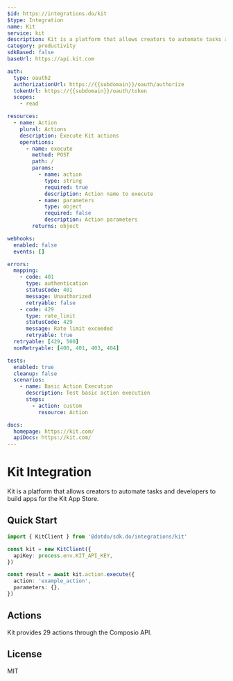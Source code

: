 ```yaml
---
$id: https://integrations.do/kit
$type: Integration
name: Kit
service: kit
description: Kit is a platform that allows creators to automate tasks and developers to build apps for the Kit App Store.
category: productivity
sdkBased: false
baseUrl: https://api.kit.com

auth:
  type: oauth2
  authorizationUrl: https://{{subdomain}}/oauth/authorize
  tokenUrl: https://{{subdomain}}/oauth/token
  scopes:
    - read

resources:
  - name: Action
    plural: Actions
    description: Execute Kit actions
    operations:
      - name: execute
        method: POST
        path: /
        params:
          - name: action
            type: string
            required: true
            description: Action name to execute
          - name: parameters
            type: object
            required: false
            description: Action parameters
        returns: object

webhooks:
  enabled: false
  events: []

errors:
  mapping:
    - code: 401
      type: authentication
      statusCode: 401
      message: Unauthorized
      retryable: false
    - code: 429
      type: rate_limit
      statusCode: 429
      message: Rate limit exceeded
      retryable: true
  retryable: [429, 500]
  nonRetryable: [400, 401, 403, 404]

tests:
  enabled: true
  cleanup: false
  scenarios:
    - name: Basic Action Execution
      description: Test basic action execution
      steps:
        - action: custom
          resource: Action

docs:
  homepage: https://kit.com/
  apiDocs: https://kit.com/
---
```


# Kit Integration

Kit is a platform that allows creators to automate tasks and developers to build apps for the Kit App Store.

## Quick Start

```typescript
import { KitClient } from '@dotdo/sdk.do/integrations/kit'

const kit = new KitClient({
  apiKey: process.env.KIT_API_KEY,
})

const result = await kit.action.execute({
  action: 'example_action',
  parameters: {},
})
```

## Actions

Kit provides 29 actions through the Composio API.

## License

MIT
